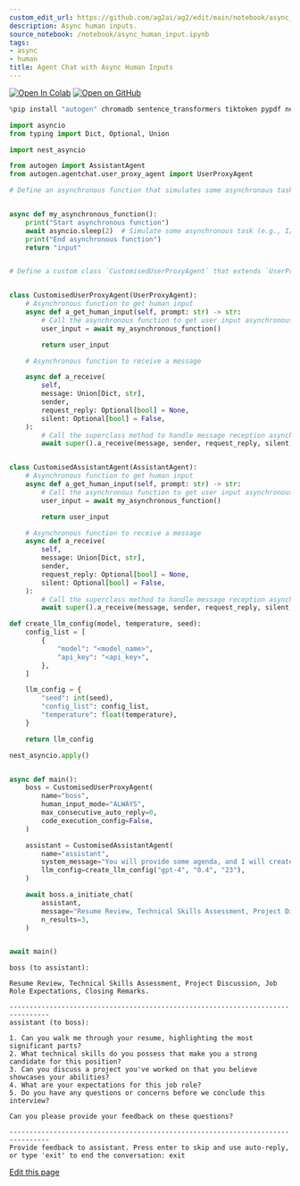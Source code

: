 ```yaml
---
custom_edit_url: https://github.com/ag2ai/ag2/edit/main/notebook/async_human_input.ipynb
description: Async human inputs.
source_notebook: /notebook/async_human_input.ipynb
tags:
- async
- human
title: Agent Chat with Async Human Inputs
---
```


<a href="https://colab.research.google.com/github/ag2ai/ag2/blob/main/notebook/async_human_input.ipynb" class="colab-badge" target="_blank"><img noZoom src="https://colab.research.google.com/assets/colab-badge.svg" alt="Open In Colab" /></a>
<a href="https://github.com/ag2ai/ag2/blob/main/notebook/async_human_input.ipynb" class="github-badge" target="_blank"><img noZoom src="https://img.shields.io/badge/Open%20on%20GitHub-grey?logo=github" alt="Open on GitHub" /></a>





```python
%pip install "autogen" chromadb sentence_transformers tiktoken pypdf nest-asyncio
```


```python
import asyncio
from typing import Dict, Optional, Union

import nest_asyncio

from autogen import AssistantAgent
from autogen.agentchat.user_proxy_agent import UserProxyAgent
```


```python
# Define an asynchronous function that simulates some asynchronous task (e.g., I/O operation)


async def my_asynchronous_function():
    print("Start asynchronous function")
    await asyncio.sleep(2)  # Simulate some asynchronous task (e.g., I/O operation)
    print("End asynchronous function")
    return "input"


# Define a custom class `CustomisedUserProxyAgent` that extends `UserProxyAgent`


class CustomisedUserProxyAgent(UserProxyAgent):
    # Asynchronous function to get human input
    async def a_get_human_input(self, prompt: str) -> str:
        # Call the asynchronous function to get user input asynchronously
        user_input = await my_asynchronous_function()

        return user_input

    # Asynchronous function to receive a message

    async def a_receive(
        self,
        message: Union[Dict, str],
        sender,
        request_reply: Optional[bool] = None,
        silent: Optional[bool] = False,
    ):
        # Call the superclass method to handle message reception asynchronously
        await super().a_receive(message, sender, request_reply, silent)


class CustomisedAssistantAgent(AssistantAgent):
    # Asynchronous function to get human input
    async def a_get_human_input(self, prompt: str) -> str:
        # Call the asynchronous function to get user input asynchronously
        user_input = await my_asynchronous_function()

        return user_input

    # Asynchronous function to receive a message
    async def a_receive(
        self,
        message: Union[Dict, str],
        sender,
        request_reply: Optional[bool] = None,
        silent: Optional[bool] = False,
    ):
        # Call the superclass method to handle message reception asynchronously
        await super().a_receive(message, sender, request_reply, silent)
```


```python
def create_llm_config(model, temperature, seed):
    config_list = [
        {
            "model": "<model_name>",
            "api_key": "<api_key>",
        },
    ]

    llm_config = {
        "seed": int(seed),
        "config_list": config_list,
        "temperature": float(temperature),
    }

    return llm_config
```


```python
nest_asyncio.apply()


async def main():
    boss = CustomisedUserProxyAgent(
        name="boss",
        human_input_mode="ALWAYS",
        max_consecutive_auto_reply=0,
        code_execution_config=False,
    )

    assistant = CustomisedAssistantAgent(
        name="assistant",
        system_message="You will provide some agenda, and I will create questions for an interview meeting. Every time when you generate question then you have to ask user for feedback and if user provides the feedback then you have to incorporate that feedback and generate new set of questions and if user don't want to update then terminate the process and exit",
        llm_config=create_llm_config("gpt-4", "0.4", "23"),
    )

    await boss.a_initiate_chat(
        assistant,
        message="Resume Review, Technical Skills Assessment, Project Discussion, Job Role Expectations, Closing Remarks.",
        n_results=3,
    )


await main()
```

``` text
boss (to assistant):

Resume Review, Technical Skills Assessment, Project Discussion, Job Role Expectations, Closing Remarks.

--------------------------------------------------------------------------------
assistant (to boss):

1. Can you walk me through your resume, highlighting the most significant parts?
2. What technical skills do you possess that make you a strong candidate for this position?
3. Can you discuss a project you've worked on that you believe showcases your abilities?
4. What are your expectations for this job role?
5. Do you have any questions or concerns before we conclude this interview?

Can you please provide your feedback on these questions?

--------------------------------------------------------------------------------
Provide feedback to assistant. Press enter to skip and use auto-reply, or type 'exit' to end the conversation: exit
```

<div className="edit-url-container">
    <a className="edit-url" href="https://github.com/ag2ai/ag2/edit/main/notebook/async_human_input.ipynb" target='_blank'><Icon icon="pen" iconType="solid" size="13px"/> Edit this page</a>
</div>
